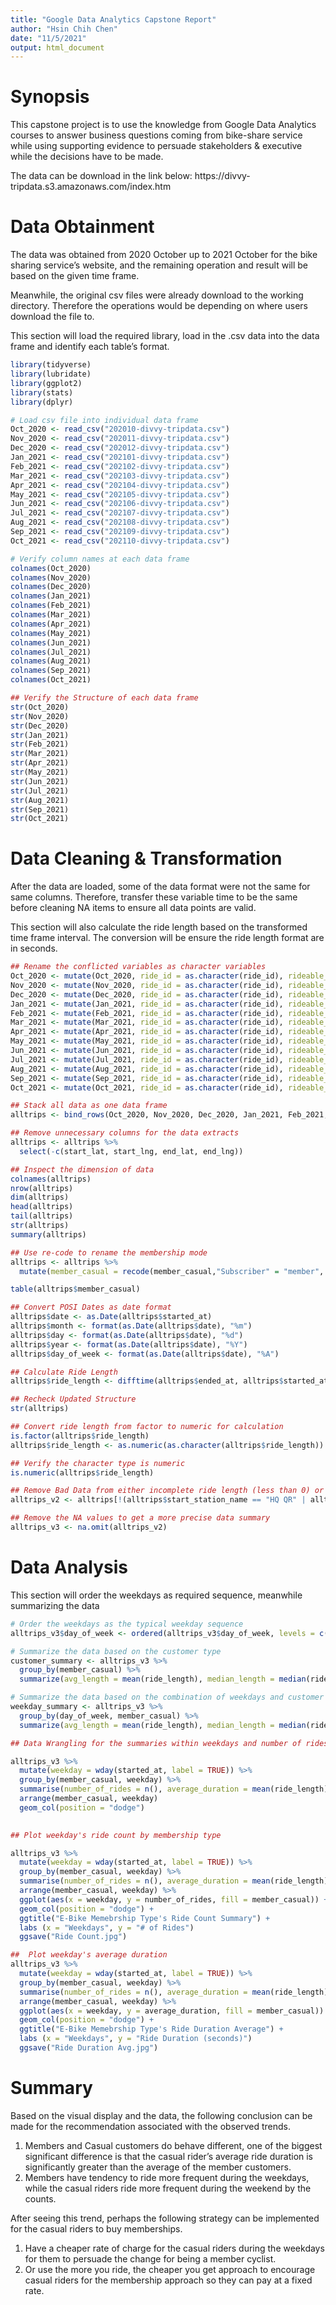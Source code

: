 ```yaml
---
title: "Google Data Analytics Capstone Report"
author: "Hsin Chih Chen"
date: "11/5/2021"
output: html_document
---
```


# Synopsis

This capstone project is to use the knowledge from Google Data Analytics courses to answer business questions coming from bike-share service while using supporting evidence to persuade stakeholders & executive while the decisions have to be made.

The data can be download in the link below:
https://divvy-tripdata.s3.amazonaws.com/index.htm


# Data Obtainment

The data was obtained from 2020 October up to 2021 October for the bike sharing service's website, and the remaining operation and result will be based on the given time frame.

Meanwhile, the original csv files were already download to the working directory. Therefore the operations would be depending on where users download the file to.

This section will load the required library, load in the .csv data into the data frame and identify each table's format.
```r
library(tidyverse)
library(lubridate)
library(ggplot2)
library(stats)
library(dplyr)
```

```r
# Load csv file into individual data frame
Oct_2020 <- read_csv("202010-divvy-tripdata.csv")
Nov_2020 <- read_csv("202011-divvy-tripdata.csv")
Dec_2020 <- read_csv("202012-divvy-tripdata.csv")
Jan_2021 <- read_csv("202101-divvy-tripdata.csv")
Feb_2021 <- read_csv("202102-divvy-tripdata.csv")
Mar_2021 <- read_csv("202103-divvy-tripdata.csv")
Apr_2021 <- read_csv("202104-divvy-tripdata.csv")
May_2021 <- read_csv("202105-divvy-tripdata.csv")
Jun_2021 <- read_csv("202106-divvy-tripdata.csv")
Jul_2021 <- read_csv("202107-divvy-tripdata.csv")
Aug_2021 <- read_csv("202108-divvy-tripdata.csv")
Sep_2021 <- read_csv("202109-divvy-tripdata.csv")
Oct_2021 <- read_csv("202110-divvy-tripdata.csv")
```

```r
# Verify column names at each data frame
colnames(Oct_2020)
colnames(Nov_2020)
colnames(Dec_2020)
colnames(Jan_2021)
colnames(Feb_2021)
colnames(Mar_2021)
colnames(Apr_2021)
colnames(May_2021)
colnames(Jun_2021)
colnames(Jul_2021)
colnames(Aug_2021)
colnames(Sep_2021)
colnames(Oct_2021)

## Verify the Structure of each data frame
str(Oct_2020)
str(Nov_2020)
str(Dec_2020)
str(Jan_2021)
str(Feb_2021)
str(Mar_2021)
str(Apr_2021)
str(May_2021)
str(Jun_2021)
str(Jul_2021)
str(Aug_2021)
str(Sep_2021)
str(Oct_2021)
```


# Data Cleaning & Transformation

After the data are loaded, some of the data format were not the same for same columns. Therefore, transfer these variable time to be the same before cleaning NA items to ensure all data points are valid.

This section will also calculate the ride length based on the transformed time frame interval. The conversion will be ensure the ride length format are in seconds.

```r
## Rename the conflicted variables as character variables
Oct_2020 <- mutate(Oct_2020, ride_id = as.character(ride_id), rideable_type = as.character(rideable_type), start_station_id = as.character(start_station_id),end_station_id = as.character(end_station_id))
Nov_2020 <- mutate(Nov_2020, ride_id = as.character(ride_id), rideable_type = as.character(rideable_type), start_station_id = as.character(start_station_id),end_station_id = as.character(end_station_id))
Dec_2020 <- mutate(Dec_2020, ride_id = as.character(ride_id), rideable_type = as.character(rideable_type), start_station_id = as.character(start_station_id),end_station_id = as.character(end_station_id))
Jan_2021 <- mutate(Jan_2021, ride_id = as.character(ride_id), rideable_type = as.character(rideable_type), start_station_id = as.character(start_station_id),end_station_id = as.character(end_station_id))
Feb_2021 <- mutate(Feb_2021, ride_id = as.character(ride_id), rideable_type = as.character(rideable_type), start_station_id = as.character(start_station_id),end_station_id = as.character(end_station_id))
Mar_2021 <- mutate(Mar_2021, ride_id = as.character(ride_id), rideable_type = as.character(rideable_type), start_station_id = as.character(start_station_id),end_station_id = as.character(end_station_id))
Apr_2021 <- mutate(Apr_2021, ride_id = as.character(ride_id), rideable_type = as.character(rideable_type), start_station_id = as.character(start_station_id),end_station_id = as.character(end_station_id))
May_2021 <- mutate(May_2021, ride_id = as.character(ride_id), rideable_type = as.character(rideable_type), start_station_id = as.character(start_station_id),end_station_id = as.character(end_station_id))
Jun_2021 <- mutate(Jun_2021, ride_id = as.character(ride_id), rideable_type = as.character(rideable_type), start_station_id = as.character(start_station_id),end_station_id = as.character(end_station_id))
Jul_2021 <- mutate(Jul_2021, ride_id = as.character(ride_id), rideable_type = as.character(rideable_type), start_station_id = as.character(start_station_id),end_station_id = as.character(end_station_id))
Aug_2021 <- mutate(Aug_2021, ride_id = as.character(ride_id), rideable_type = as.character(rideable_type), start_station_id = as.character(start_station_id),end_station_id = as.character(end_station_id))
Sep_2021 <- mutate(Sep_2021, ride_id = as.character(ride_id), rideable_type = as.character(rideable_type), start_station_id = as.character(start_station_id),end_station_id = as.character(end_station_id))
Oct_2021 <- mutate(Oct_2021, ride_id = as.character(ride_id), rideable_type = as.character(rideable_type), start_station_id = as.character(start_station_id),end_station_id = as.character(end_station_id))

## Stack all data as one data frame
alltrips <- bind_rows(Oct_2020, Nov_2020, Dec_2020, Jan_2021, Feb_2021, Mar_2021, Apr_2021, May_2021, Jun_2021, Jul_2021, Aug_2021, Sep_2021, Oct_2021)

## Remove unnecessary columns for the data extracts
alltrips <- alltrips %>%
  select(-c(start_lat, start_lng, end_lat, end_lng))
```

```R
## Inspect the dimension of data
colnames(alltrips)
nrow(alltrips)
dim(alltrips)
head(alltrips)
tail(alltrips)
str(alltrips)
summary(alltrips)

## Use re-code to rename the membership mode
alltrips <- alltrips %>%
  mutate(member_casual = recode(member_casual,"Subscriber" = "member", "Customer" = "casual"))

table(alltrips$member_casual)

## Convert POSI Dates as date format
alltrips$date <- as.Date(alltrips$started_at)
alltrips$month <- format(as.Date(alltrips$date), "%m")
alltrips$day <- format(as.Date(alltrips$date), "%d")
alltrips$year <- format(as.Date(alltrips$date), "%Y")
alltrips$day_of_week <- format(as.Date(alltrips$date), "%A")

## Calculate Ride Length
alltrips$ride_length <- difftime(alltrips$ended_at, alltrips$started_at)

## Recheck Updated Structure
str(alltrips)

## Convert ride length from factor to numeric for calculation
is.factor(alltrips$ride_length)
alltrips$ride_length <- as.numeric(as.character(alltrips$ride_length))

## Verify the character type is numeric
is.numeric(alltrips$ride_length)

## Remove Bad Data from either incomplete ride length (less than 0) or taken out of docks.
alltrips_v2 <- alltrips[!(alltrips$start_station_name == "HQ QR" | alltrips$ride_length < 0), ]

## Remove the NA values to get a more precise data summary
alltrips_v3 <- na.omit(alltrips_v2)
```

# Data Analysis

This section will order the weekdays as required sequence, meanwhile summarizing the data 

```R
# Order the weekdays as the typical weekday sequence
alltrips_v3$day_of_week <- ordered(alltrips_v3$day_of_week, levels = c("Sunday", "Monday", "Tuesday", "Wednesday", "Thursday", "Friday", "Saturday"))

# Summarize the data based on the customer type
customer_summary <- alltrips_v3 %>%
  group_by(member_casual) %>%
  summarize(avg_length = mean(ride_length), median_length = median(ride_length), max_length = max(ride_length), min_length = min(ride_length))

# Summarize the data based on the combination of weekdays and customer type
weekday_summary <- alltrips_v3 %>%
  group_by(day_of_week, member_casual) %>%  
  summarize(avg_length = mean(ride_length), median_length = median(ride_length), max_length = max(ride_length), min_length = min(ride_length))
```

```R
## Data Wrangling for the summaries within weekdays and number of rides

alltrips_v3 %>%
  mutate(weekday = wday(started_at, label = TRUE)) %>%
  group_by(member_casual, weekday) %>%
  summarise(number_of_rides = n(), average_duration = mean(ride_length)) %>%
  arrange(member_casual, weekday)
  geom_col(position = "dodge")

  
## Plot weekday's ride count by membership type

alltrips_v3 %>%
  mutate(weekday = wday(started_at, label = TRUE)) %>%
  group_by(member_casual, weekday) %>%
  summarise(number_of_rides = n(), average_duration = mean(ride_length)) %>%
  arrange(member_casual, weekday) %>% 
  ggplot(aes(x = weekday, y = number_of_rides, fill = member_casual)) +
  geom_col(position = "dodge") + 
  ggtitle("E-Bike Memebrship Type's Ride Count Summary") +
  labs (x = "Weekdays", y = "# of Rides")
  ggsave("Ride Count.jpg")

##  Plot weekday's average duration
alltrips_v3 %>%
  mutate(weekday = wday(started_at, label = TRUE)) %>%
  group_by(member_casual, weekday) %>%
  summarise(number_of_rides = n(), average_duration = mean(ride_length)) %>%
  arrange(member_casual, weekday) %>% 
  ggplot(aes(x = weekday, y = average_duration, fill = member_casual)) +
  geom_col(position = "dodge") +
  ggtitle("E-Bike Memebrship Type's Ride Duration Average") +
  labs (x = "Weekdays", y = "Ride Duration (seconds)")
  ggsave("Ride Duration Avg.jpg")
```

# Summary
Based on the visual display and the data, the following conclusion can be made for the recommendation associated with the observed trends.

1. Members and Casual customers do behave different, one of the biggest significant difference is that the casual rider's average ride duration is significantly greater than the average of the member customers.
2. Members have tendency to ride more frequent during the weekdays, while the casual riders ride more frequent during the weekend by the counts.

After seeing this trend, perhaps the following strategy can be implemented for the casual riders to buy memberships.

1. Have a cheaper rate of charge for the casual riders during the weekdays for them to persuade the change for being a member cyclist.
2. Or use the more you ride, the cheaper you get approach to encourage casual riders for the membership approach so they can pay at a fixed rate. 
